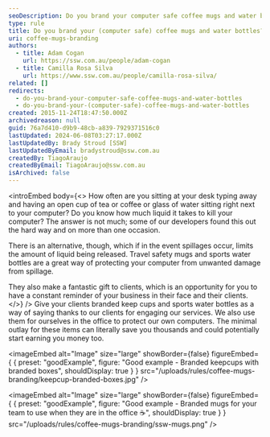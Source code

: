 ```yaml
---
seoDescription: Do you brand your computer safe coffee mugs and water bottles to protect your equipment from spillage and create a memorable gift for clients.
type: rule
title: Do you brand your (computer safe) coffee mugs and water bottles?
uri: coffee-mugs-branding
authors:
  - title: Adam Cogan
    url: https://ssw.com.au/people/adam-cogan
  - title: Camilla Rosa Silva
    url: https://www.ssw.com.au/people/camilla-rosa-silva/
related: []
redirects:
  - do-you-brand-your-computer-safe-coffee-mugs-and-water-bottles
  - do-you-brand-your-(computer-safe)-coffee-mugs-and-water-bottles
created: 2015-11-24T18:47:50.000Z
archivedreason: null
guid: 76a7d410-d9b9-48cb-a839-7929371516c0
lastUpdated: 2024-06-08T03:27:17.000Z
lastUpdatedBy: Brady Stroud [SSW]
lastUpdatedByEmail: bradystroud@ssw.com.au
createdBy: TiagoAraujo
createdByEmail: TiagoAraujo@ssw.com.au
isArchived: false
---
```


<introEmbed
  body={<>
How often are you sitting at your desk typing away and having an open cup of tea or coffee or glass of water sitting right next to your computer? Do you know how much liquid it takes to kill your computer? The answer is not much; some of our developers found this out the hard way and on more than one occasion.

There is an alternative, though, which if in the event spillages occur, limits the amount of liquid being released. Travel safety mugs and sports water bottles are a great way of protecting your computer from unwanted damage from spillage.

They also make a fantastic gift to clients, which is an opportunity for you to have a constant reminder of your business in their face and their clients.
  </>}
/>
Give your clients branded keep cups and sports water bottles as a way of saying thanks to our clients for engaging our services. We also use them for ourselves in the office to protect our own computers. The minimal outlay for these items can literally save you thousands and could potentially start earning you money too.

<imageEmbed
  alt="Image"
  size="large"
  showBorder={false}
  figureEmbed={ {
    preset: "goodExample",
    figure: "Good example - Branded keepcups with branded boxes",
    shouldDisplay: true
  } }
  src="/uploads/rules/coffee-mugs-branding/keepcup-branded-boxes.jpg"
/>


<imageEmbed
  alt="Image"
  size="large"
  showBorder={false}
  figureEmbed={ {
    preset: "goodExample",
    figure: "Good example - Branded mugs for your team to use when they are in the office ☕",
    shouldDisplay: true
  } }
  src="/uploads/rules/coffee-mugs-branding/ssw-mugs.png"
/>
